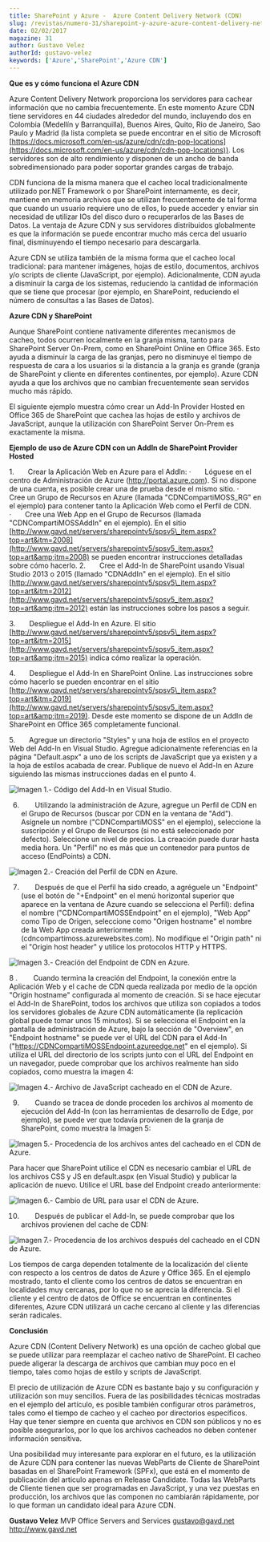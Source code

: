 ```yaml
---
title: SharePoint y Azure -  Azure Content Delivery Network (CDN)
slug: /revistas/numero-31/sharepoint-y-azure-azure-content-delivery-network
date: 02/02/2017
magazine: 31
author: Gustavo Velez
authorId: gustavo-velez
keywords: ['Azure','SharePoint','Azure CDN']
---
```






**Que es y cómo funciona el Azure CDN**

Azure Content Delivery Network proporciona los servidores para cachear información que no cambia frecuentemente. En este momento Azure CDN tiene servidores en 44 ciudades alrededor del mundo, incluyendo dos en Colombia (Medellín y Barranquilla), Buenos Aires, Quito, Rio de Janeiro, Sao Paulo y Madrid (la lista completa se puede encontrar en el sitio de Microsoft [https://docs.microsoft.com/en-us/azure/cdn/cdn-pop-locations](https://docs.microsoft.com/en-us/azure/cdn/cdn-pop-locations)). Los servidores son de alto rendimiento y disponen de un ancho de banda sobredimensionado para poder soportar grandes cargas de trabajo.

CDN funciona de la misma manera que el cacheo local tradicionalmente utilizado por.NET Framework o por SharePoint internamente, es decir, mantiene en memoria archivos que se utilizan frecuentemente de tal forma que cuando un usuario requiere uno de ellos, lo puede acceder y enviar sin necesidad de utilizar IOs del disco duro o recuperarlos de las Bases de Datos. La ventaja de Azure CDN y sus servidores distribuidos globalmente es que la información se puede encontrar mucho más cerca del usuario final, disminuyendo el tiempo necesario para descargarla.

Azure CDN se utiliza también de la misma forma que el cacheo local tradicional: para mantener imágenes, hojas de estilo, documentos, archivos y/o scripts de cliente (JavaScript, por ejemplo). Adicionalmente, CDN ayuda a disminuir la carga de los sistemas, reduciendo la cantidad de información que se tiene que procesar (por ejemplo, en SharePoint, reduciendo el número de consultas a las Bases de Datos).

**Azure CDN y SharePoint**

Aunque SharePoint contiene nativamente diferentes mecanismos de cacheo, todos ocurren localmente en la granja misma, tanto para SharePoint Server On-Prem, como en SharePoint Online en Office 365. Esto ayuda a disminuir la carga de las granjas, pero no disminuye el tiempo de respuesta de cara a los usuarios si la distancia a la granja es grande (granja de SharePoint y cliente en diferentes continentes, por ejemplo). Azure CDN ayuda a que los archivos que no cambian frecuentemente sean servidos mucho más rápido.

El siguiente ejemplo muestra cómo crear un Add-In Provider Hosted en Office 365 de SharePoint que cachea las hojas de estilo y archivos de JavaScript, aunque la utilización con SharePoint Server On-Prem es exactamente la misma.

**Ejemplo de uso de Azure CDN con un AddIn de SharePoint Provider Hosted**

1.       Crear la Aplicación Web en Azure para el AddIn:
·       Lóguese en el centro de Administración de Azure (http://portal.azure.com). Si no dispone de una cuenta, es posible crear una de prueba desde el mismo sitio.
·       Cree un Grupo de Recursos en Azure (llamada "CDNCompartiMOSS\_RG" en el ejemplo) para contener tanto la Aplicación Web como el Perfil de CDN.
·       Cree una Web App en el Grupo de Recursos (llamada "CDNCompartiMOSSAddIn" en el ejemplo). En el sitio [http://www.gavd.net/servers/sharepointv5/spsv5\_item.aspx?top=art&itm=2008](http://www.gavd.net/servers/sharepointv5/spsv5_item.aspx?top=art&amp;itm=2008) se pueden encontrar instrucciones detalladas sobre cómo hacerlo.
2.       Cree el Add-In de SharePoint usando Visual Studio 2013 o 2015 (llamado "CDNAddIn" en el ejemplo). En el sitio [http://www.gavd.net/servers/sharepointv5/spsv5\_item.aspx?top=art&itm=2012](http://www.gavd.net/servers/sharepointv5/spsv5_item.aspx?top=art&amp;itm=2012) están las instrucciones sobre los pasos a seguir.

3.       Despliegue el Add-In en Azure. El sitio [http://www.gavd.net/servers/sharepointv5/spsv5\_item.aspx?top=art&itm=2015](http://www.gavd.net/servers/sharepointv5/spsv5_item.aspx?top=art&amp;itm=2015) indica cómo realizar la operación.

4.       Despliegue el Add-In en SharePoint Online. Las instrucciones sobre cómo hacerlo se pueden encontrar en el sitio [http://www.gavd.net/servers/sharepointv5/spsv5\_item.aspx?top=art&itm=2019](http://www.gavd.net/servers/sharepointv5/spsv5_item.aspx?top=art&amp;itm=2019). Desde este momento se dispone de un AddIn de SharePoint en Office 365 completamente funcional.

5.       Agregue un directorio "Styles" y una hoja de estilos en el proyecto Web del Add-In en Visual Studio. Agregue adicionalmente referencias en la página "Default.aspx" a uno de los scripts de JavaScript que ya existen y a la hoja de estilos acabada de crear. Publique de nuevo el Add-In en Azure siguiendo las mismas instrucciones dadas en el punto 4.

![Imagen 1.- Código del Add-In en Visual Studio.](../../../images/numero31/azure-content-delivery-network/image1.png)

6.          Utilizando la administración de Azure, agregue un Perfil de CDN en el Grupo de Recursos (buscar por CDN en la ventana de "Add"). Asígnele un nombre ("CDNCompartiMOSS" en el ejemplo), seleccione la suscripción y el Grupo de Recursos (si no está seleccionado por defecto). Seleccione un nivel de precios. La creación puede durar hasta media hora. Un "Perfil" no es más que un contenedor para puntos de acceso (EndPoints) a CDN.

![Imagen 2.- Creación del Perfil de CDN en Azure.](../../../images/numero31/azure-content-delivery-network/image2.png)

7.          Después de que el Perfil ha sido creado,  a  agréguele un "Endpoint" (use el botón de "+Endpoint" en el menú horizontal superior que aparece en la ventana de Azure cuando se selecciona el Perfil): defina el nombre ("CDNCompartiMOSSEndpoint" en el ejemplo), "Web App" como Tipo de Origen, seleccione como "Origen hostname" el nombre de la Web App creada anteriormente (cdncompartimoss.azurewebsites.com). No modifique el "Origin path" ni el "Origin host header" y utilice los protocolos HTTP y HTTPS.

![Imagen 3.- Creación del Endpoint de CDN en Azure.](../../../images/numero31/azure-content-delivery-network/image3.png)

8 .          Cuando termina la creación del Endpoint, la conexión entre la Aplicación Web y el cache de CDN queda realizada por medio de la opción "Origin hostname" configurada al momento de creación. Si se hace ejecutar el Add-In de SharePoint, todos los archivos que utiliza son copiados a todos los servidores globales de Azure CDN automáticamente (la replicación global puede tomar unos 15 minutos). Si se selecciona el Endpoint en la pantalla de administración de Azure, bajo la sección de "Overview", en "Endpoint hostname" se puede ver el URL del CDN para el Add-In ("https://CDNCompartiMOSSEndpoint.azureedge.net" en el ejemplo). Si utiliza el URL del directorio de los scripts junto con el URL del Endpoint en un navegador, puede comprobar que los archivos realmente han sido copiados, como muestra la imagen 4:

![Imagen 4.- Archivo de JavaScript cacheado en el CDN de Azure.](../../../images/numero31/azure-content-delivery-network/image4.png)

9.          Cuando se tracea de donde proceden los archivos al momento de ejecución del Add-In (con las herramientas de desarrollo de Edge, por ejemplo), se puede ver que todavía provienen de la granja de SharePoint, como muestra la Imagen 5: ​

![Imagen 5.- Procedencia de los archivos antes del cacheado en el CDN de Azure.](../../../images/numero31/azure-content-delivery-network/image5.png)

Para hacer que SharePoint utilice el CDN es necesario  cambiar el URL de los archivos CSS y JS en default.aspx (en Visual Studio) y publicar la aplicación de nuevo. Utilice el URL base del Endpoint creado anteriormente:

![Imagen 6.- Cambio de URL para usar el CDN de Azure.](../../../images/numero31/azure-content-delivery-network/image6.png)

10.          Después de publicar el Add-In, se puede comprobar que los archivos provienen del cache de CDN:

![Imagen 7.- Procedencia de los archivos después del cacheado en el CDN de Azure.](../../../images/numero31/azure-content-delivery-network/image7.png)

Los tiempos de carga dependen totalmente de la localización del cliente con respecto a los centros de datos de Azure y Office 365. En el ejemplo mostrado, tanto el cliente como los centros de datos se encuentran en localidades muy cercanas, por lo que no se aprecia la diferencia. Si el cliente y el centro de datos de Office se encuentran en continentes diferentes, Azure CDN utilizará un cache cercano al cliente y las diferencias serán radicales.



**Conclusión**

Azure CDN (Content Delivery Network) es una opción de cacheo global que se puede utilizar para reemplazar el cacheo nativo de SharePoint. El cacheo puede aligerar la descarga de archivos que cambian muy poco en el tiempo, tales como hojas de estilo y scripts de JavaScript.

El precio de utilización de Azure CDN es bastante bajo y su configuración y utilización son muy sencillos. Fuera de las posibilidades técnicas mostradas en el ejemplo del artículo, es posible también configurar otros parámetros, tales como el tiempo de cacheo y el cacheo por directorios específicos. Hay que tener siempre en cuenta que archivos en CDN son públicos y no es posible asegurarlos, por lo que los archivos cacheados no deben contener información sensitiva.

Una posibilidad muy interesante para explorar en el futuro, es la utilización de Azure CDN para contener las nuevas WebParts de Cliente de SharePoint basadas en el SharePoint Framework (SPFx), que está en el momento de publicación del articulo apenas en Release Candidate. Todas las WebParts de Cliente tienen que ser programadas en JavaScript, y una vez puestas en producción, los archivos que las componen no cambiarán rápidamente, por lo que forman un candidato ideal para Azure CDN.



**Gustavo Velez**
 MVP Office Servers and Services
 gustavo@gavd.net 
http://www.gavd.net

 
 
